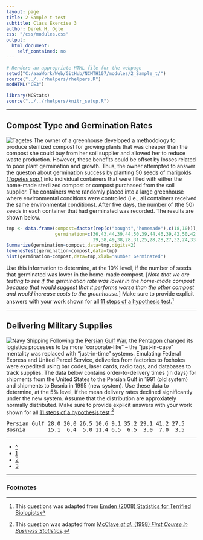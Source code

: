 ```yaml
---
layout: page
title: 2-Sample t-test
subtitle: Class Exercise 3
author: Derek H. Ogle
css: "/css/modules.css"
output:
  html_document:
    self_contained: no
---
```


```r
# Renders an appropriate HTML file for the webpage
setwd("C:/aaaWork/Web/GitHub/NCMTH107/modules/2_Sample_t/")
source("../../rhelpers/rhelpers.R")
modHTML("CE3")
```

```r
library(NCStats)
source("../../rhelpers/knitr_setup.R")
```

----

## Compost Type and Germination Rates
<img src="http://derekogle.com/NCMTH107/modules/zimgs/tagetes.jpg" alt="Tagetes" class="img-right">
The owner of a greenhouse developed a methodology to produce sterilized compost for growing plants that was cheaper than the compost she could buy from her soil supplier and allowed her to reduce waste production.  However, these benefits could be offset by losses related to poor plant germination and growth.  Thus, the owner attempted to answer the queston about germination success by planting 50 seeds of [marigolds (*Tagetes* spp.)](https://en.wikipedia.org/wiki/Tagetes) into individual containers that were filled with either the home-made sterilized compost or compost purchased from the soil supplier.  The containers were randomly placed into a large greenhouse where environmental conditions were controlled (i.e., all containers received the same environmental conditions).  After five days, the number of (the 50) seeds in each container that had germinated was recorded.  The results are shown below.

```r
tmp <- data.frame(compost=factor(rep(c("bought","homemade"),c(18,10))),
                  germination=c(36,43,44,39,44,50,39,44,46,39,42,50,42,46,
                                39,38,49,38,28,31,25,28,28,27,32,24,33,33))
Summarize(germination~compost,data=tmp,digits=2)
levenesTest(germination~compost,data=tmp)
hist(germination~compost,data=tmp,xlab="Number Germinated")
```

Use this information to determine, at the 10% level, if the number of seeds that germinated was lower in the home-made compost.  [*Note that we are testing to see if the germination rate was lower in the home-made compost because that would suggest that it performs worse than the other compost and would increase costs to the greenhouse.*]  Make sure to provide explicit answers with your work shown for all [11 steps of a hypothesis test](../Hypothesis_Testing/11-steps.html).[^1]

----

## Delivering Military Supplies
<img src="http://derekogle.com/NCMTH107/modules/zimgs/navy-shipping.jpg" alt="Navy Shipping" class="img-right">
Following the [Persian Gulf War](https://en.wikipedia.org/wiki/Gulf_War), the Pentagon changed its logistics processes to be more "corporate-like" -- the "just-in-case" mentality was replaced with "just-in-time" systems.  Emulating Federal Express and United Parcel Service, deliveries from factories to foxholes were expedited using bar codes, laser cards, radio tags, and databases to track supplies.  The data below contains order-to-delivery times (in days) for shipments from the United States to the Persian Gulf in 1991 (old system) and shipments to Bosnia in 1995 (new system).  Use these data to determine, at the 5% level, if the mean delivery rates declined significantly under the new system.  Assume that the distribution are approxiately normally distributed.  Make sure to provide explicit answers with your work shown for all [11 steps of a hypothesis test](../Hypothesis_Testing/11-steps.html).[^2]

<pre>
Persian Gulf 28.0 20.0 26.5 10.6 9.1 35.2 29.1 41.2 27.5
Bosnia       15.1  6.4  5.0 11.4 6.5  6.5  3.0  7.0  3.5
</pre>


----

<div class="text-center">
<ul class="pagination pagination-lg">
  <li><a href="index.html">^</a></li>
  <li><a href="CE1.html">1</a></li>
  <li><a href="CE2.html">2</a></li>
  <li class="active"><a href="#">3</a></li>
</ul>
</div>

----


<h3>Footnotes</h3>

[^1]: This questions was adapted from [Emden (2008) Statistics for Terrified Biologists](http://www.wiley.com/WileyCDA/WileyTitle/productCd-1405149566.html)
[^2]: This question was adapted from [McClave *et al.* (1998) *First Course in Business Statistics*](http://www.amazon.com/First-Course-Business-Statistics-TEXT/dp/B000MLT2MY/).
